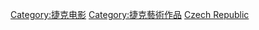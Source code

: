 [[Category:捷克电影|Category:捷克电影]]
[[Category:捷克藝術作品|Category:捷克藝術作品]]
[[Category:欧洲各国电影作品|Czech Republic]]